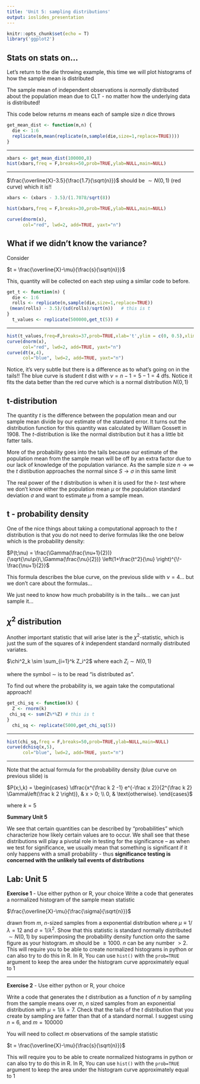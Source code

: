 ---
title: 'Unit 5: sampling distributions'
output: ioslides_presentation
---

```{r setup, include=FALSE}
knitr::opts_chunk$set(echo = T)
library('ggplot2')
```


## Stats on stats on...

Let's return to the die throwing example, this time we will plot histograms of how the sample mean is distributed

The sample mean of independent observations is _normally_ distributed about the population mean due to CLT - no matter how the underlying data is distributed!

This code below returns $m$ means each of sample size $n$ dice throws

```{r}
get_mean_dist <- function(m,n) {
  die <- 1:6
  replicate(m,mean(replicate(n,sample(die,size=1,replace=TRUE))))
}
```

---

```{r}
xbars <- get_mean_dist(100000,8)
hist(xbars,freq = F,breaks=50,prob=TRUE,ylab=NULL,main=NULL)
```

---

$\frac{\overline{X}-3.5}{\frac{1.7}{\sqrt{n}}}$ should be $\sim N(0,1)$ (red curve) which it is!!

```{r echo =F}

xbars <- (xbars - 3.5)/(1.7078/sqrt(8))

hist(xbars,freq = F,breaks=30,prob=TRUE,ylab=NULL,main=NULL)

curve(dnorm(x), 
      col="red", lwd=2, add=TRUE, yaxt="n")

````

## What if we didn't know the variance?
Consider

$t = \frac{\overline{X}-\mu}{\frac{s}{\sqrt{n}}}$ 

This, quantity will be collected on each step using a similar code to before.
```{r}
get_t <- function(n) {
  die <- 1:6
  rolls <- replicate(n,sample(die,size=1,replace=TRUE))
 (mean(rolls) - 3.5)/(sd(rolls)/sqrt(n))   # this is t
}
  t_values <- replicate(500000,get_t(5)) # 
```

---

```{r echo=F}
hist(t_values,freq=F,breaks=37,prob=TRUE,xlab='t',ylim = c(0, 0.5),xlim = c(-5, 5),ylab=NULL,main=NULL)
curve(dnorm(x), 
      col="red", lwd=2, add=TRUE, yaxt="n")
curve(dt(x,4), 
      col="blue", lwd=2, add=TRUE, yaxt="n")
```
Notice, it's very subtle but there is a difference as to what's going on in the tails!!
The blue curve is student $t$ dist with $\nu = n-1 = 5-1 =4$ dfs. Notice it fits the data better than the red curve which is a normal distribution $N(0,1)$

## t-distribution

The quantity $t$ is the difference between the population mean and our sample mean divide by our estimate of the standard error. It turns out the distribution function for this quantity was calculated by William Gossett in 1908. The $t$-distribution is like the normal distribution but it has a little bit fatter tails.

More of the probability goes into the tails because our estimate of the population mean from the sample mean will be off by an extra factor due to our lack of knowledge of the population variance. As the sample size $n \to \infty$ the $t$ distibution approaches the normal since $S \to \sigma$ in this same limit

The real power of the $t$ distribution is when it is used for the $t$- _test_ where we don't know either the population mean $\mu$ or the population standard deviation $\sigma$ and want to estimate $\mu$ from a sample mean.

## t - probability density

One of the nice things about taking a computational approach to the $t$ distribution is that you do not need to derive formulas like the one below which is the probability density:

$P(t;\nu) = \frac{\Gamma(\frac{\nu+1}{2})} {\sqrt{\nu\pi}\,\Gamma(\frac{\nu}{2})} \left(1+\frac{t^2}{\nu} \right)^{\!-\frac{\nu+1}{2}}$

This formula describes the blue curve, on the previous slide with $\nu = 4$... but we don't care about the formulas...

We just need to know how much probability is in the tails... we can just sample it...

## $\chi^2$ distribution

Another important statistic that will arise later is the $\chi^2$-statistic, which is just the sum of the squares of $k$ independent standard normally distributed variates.

$\chi^2_k \sim \sum_{i=1}^k Z_i^2$ where each $Z_i \sim N(0,1)$

where the symbol $\sim$ is to be read "is distributed as".

To find out where the probability is, we again take the computational approach!
```{r}
get_chi_sq <- function(k) {
  Z <- rnorm(k)
 chi_sq <- sum(Z%*%Z) # this is t
}
  chi_sq <- replicate(5000,get_chi_sq(5)) 
```

---

```{r}
hist(chi_sq,freq = F,breaks=50,prob=TRUE,ylab=NULL,main=NULL)
curve(dchisq(x,5), 
      col="blue", lwd=2, add=TRUE, yaxt="n")
```

---

Note that the actual formula for the probability density (blue curve on previous slide) is

$P(x;\,k) =
\begin{cases}
  \dfrac{x^{\frac k 2 -1} e^{-\frac x 2}}{2^{\frac k 2} \Gamma\left(\frac k 2 \right)},  & x > 0; \\ 0, & \text{otherwise}.
\end{cases}$

where $k=5$

**Summary Unit 5**

 We see that certain quantities can be described by "probabilities" which characterize how likely certain values are to occur. We shall see that these distributions will play a pivotal role in testing for the significance -- as when we test for significance, we usually mean that something is significant if it only happens with a small probability - thus **significance testing is concerned with the unlikely tail events of distributions**


## Lab: Unit 5

**Exercise 1** - Use either python or R, your choice 
Write a code that generates a normalized histogram of the sample mean statistic

$\frac{\overline{X}-\mu}{\frac{\sigma}{\sqrt{n}}}$

drawn from $m$, $n$-sized samples from a exponential distribution where $\mu \equiv 1/\lambda = 12$ and $\sigma = 1/\lambda^2$. Show that this statistic is standard normally distributed $\sim N(0,1)$ by superimposing the probability density function onto the same figure as your histogram. $m$ should be $\ge 1000$. $n$ can be any number $\gt 2$. This will require you to be able to create normalized histograms in python or can also try to do this in R. In R, You can use `hist()` with the `prob=TRUE` argument to keep the area under the histogram curve approximately equal to 1


---

**Exercise 2** - Use either python or R, your choice

Write a code that generates the $t$ distribution as a function of $n$ by sampling from the sample means over $m$, $n$ sized samples from an exponential distribution with $\mu=1/\lambda = 7$. Check that the tails of the $t$ distribution that you create by sampling are fatter than that of a standard normal. I suggest using $n$ = 6, and $m = 100000$

You will need to collect $m$ observations of the sample statistic 

$t = \frac{\overline{X}-\mu}{\frac{s}{\sqrt{n}}}$ 

This will require you to be able to create normalized histograms in python or can also try to do this in R. In R, You can use `hist()` with the `prob=TRUE` argument to keep the area under the histogram curve approximately equal to 1
